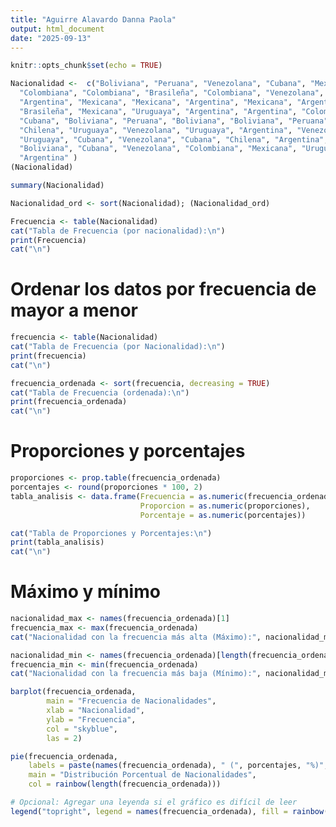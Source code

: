 ---
title: "Aguirre Alavardo Danna Paola"
output: html_document
date: "2025-09-13"
---

```{r setup, include=FALSE}
knitr::opts_chunk$set(echo = TRUE)
```

```{r}
Nacionalidad <-  c("Boliviana", "Peruana", "Venezolana", "Cubana", "Mexicana",
  "Colombiana", "Colombiana", "Brasileña", "Colombiana", "Venezolana", "Chilena",
  "Argentina", "Mexicana", "Mexicana", "Argentina", "Mexicana", "Argentina",
  "Brasileña", "Mexicana", "Uruguaya", "Argentina", "Argentina", "Colombiana",
  "Cubana", "Boliviana", "Peruana", "Boliviana", "Boliviana", "Peruana", "Uruguaya",
  "Chilena", "Uruguaya", "Venezolana", "Uruguaya", "Argentina", "Venezolana",
  "Uruguaya", "Cubana", "Venezolana", "Cubana", "Chilena", "Argentina", "Peruana",
  "Boliviana", "Cubana", "Venezolana", "Colombiana", "Mexicana", "Uruguaya",
  "Argentina" )
(Nacionalidad)
```

```{r}
summary(Nacionalidad)
```

```{r}
Nacionalidad_ord <- sort(Nacionalidad); (Nacionalidad_ord)
```

```{r}
Frecuencia <- table(Nacionalidad)
cat("Tabla de Frecuencia (por nacionalidad):\n")
print(Frecuencia)
cat("\n")
```

# Ordenar los datos por frecuencia de mayor a menor
```{r}
frecuencia <- table(Nacionalidad)
cat("Tabla de Frecuencia (por Nacionalidad):\n")
print(frecuencia)
cat("\n")
```

```{r}
frecuencia_ordenada <- sort(frecuencia, decreasing = TRUE)
cat("Tabla de Frecuencia (ordenada):\n")
print(frecuencia_ordenada)
cat("\n")
```

# Proporciones y porcentajes
```{r}
proporciones <- prop.table(frecuencia_ordenada)
porcentajes <- round(proporciones * 100, 2)
tabla_analisis <- data.frame(Frecuencia = as.numeric(frecuencia_ordenada),
                             Proporcion = as.numeric(proporciones),
                             Porcentaje = as.numeric(porcentajes))
```

```{r}
cat("Tabla de Proporciones y Porcentajes:\n")
print(tabla_analisis)
cat("\n")
```

# Máximo y mínimo
```{r}
nacionalidad_max <- names(frecuencia_ordenada)[1]
frecuencia_max <- max(frecuencia_ordenada)
cat("Nacionalidad con la frecuencia más alta (Máximo):", nacionalidad_max, "con", frecuencia_max, "apariciones.\n")

nacionalidad_min <- names(frecuencia_ordenada)[length(frecuencia_ordenada)]
frecuencia_min <- min(frecuencia_ordenada)
cat("Nacionalidad con la frecuencia más baja (Mínimo):", nacionalidad_min, "con", frecuencia_min, "apariciones.\n")
```

```{r}
barplot(frecuencia_ordenada,
        main = "Frecuencia de Nacionalidades",
        xlab = "Nacionalidad",
        ylab = "Frecuencia",
        col = "skyblue",
        las = 2)
```

```{r}
pie(frecuencia_ordenada,
    labels = paste(names(frecuencia_ordenada), " (", porcentajes, "%)", sep = ""),
    main = "Distribución Porcentual de Nacionalidades",
    col = rainbow(length(frecuencia_ordenada)))

# Opcional: Agregar una leyenda si el gráfico es difícil de leer
legend("topright", legend = names(frecuencia_ordenada), fill = rainbow(length(frecuencia_ordenada)), cex = 0.8)
```